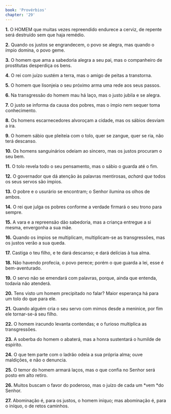 ```yaml
---
book: 'Provérbios'
chapter: '29'
---
```


**1.** O HOMEM que muitas vezes repreendido endurece a cerviz, de repente será destruído sem que haja remédio.

**2.** Quando os justos se engrandecem, o povo se alegra, mas quando o ímpio domina, o povo geme.

**3.** O homem que ama a sabedoria alegra a seu pai, mas o companheiro de prostitutas desperdiça os bens.

**4.** O rei com juízo sustém a terra, mas o amigo de peitas a transtorna.

**5.** O homem que lisonjeia o seu próximo arma uma rede aos seus passos.

**6.** Na transgressão do homem mau há laço, mas o justo jubila e se alegra.

**7.** O justo se informa da causa dos pobres, mas o ímpio nem sequer toma conhecimento.

**8.** Os homens escarnecedores alvoroçam a cidade, mas os sábios desviam a ira.

**9.** O homem sábio que pleiteia com o tolo, quer se zangue, quer se ria, não terá descanso.

**10.** Os homens sanguinários odeiam ao sincero, mas os justos procuram o seu bem.

**11.** O tolo revela todo o seu pensamento, mas o sábio o guarda até o fim.

**12.** O governador que dá atenção às palavras mentirosas, *achará que* todos os seus servos são ímpios.

**13.** O pobre e o usurário se encontram; o Senhor ilumina os olhos de ambos.

**14.** O rei que julga os pobres conforme a verdade firmará o seu trono para sempre.

**15.** A vara e a repreensão dão sabedoria, mas a criança entregue a si mesma, envergonha a sua mãe.

**16.** Quando os ímpios se multiplicam, multiplicam-se as transgressões, mas os justos verão a sua queda.

**17.** Castiga o teu filho, e te dará descanso; e dará delícias à tua alma.

**18.** Não havendo profecia, o povo perece; porém o que guarda a lei, esse é bem-aventurado.

**19.** O servo não se emendará com palavras, porque, ainda que entenda, todavia não atenderá.

**20.** Tens visto um homem precipitado no falar? Maior esperança há para um tolo do que para ele.

**21.** Quando alguém cria o seu servo com mimos desde a meninice, por fim ele tornar-se-á seu filho.

**22.** O homem iracundo levanta contendas; e o furioso multiplica as transgressões.

**23.** A soberba do homem o abaterá, mas a honra sustentará o humilde de espírito.

**24.** O que tem parte com o ladrão odeia a sua própria alma; ouve maldições, e não o denuncia.

**25.** O temor do homem armará laços, mas o que confia no Senhor será posto em alto retiro.

**26.** Muitos buscam o favor do poderoso, mas o juízo de cada um *vem *do Senhor.

**27.** Abominação é, para os justos, o homem iníquo; mas abominação é, para o iníquo, o de retos caminhos.